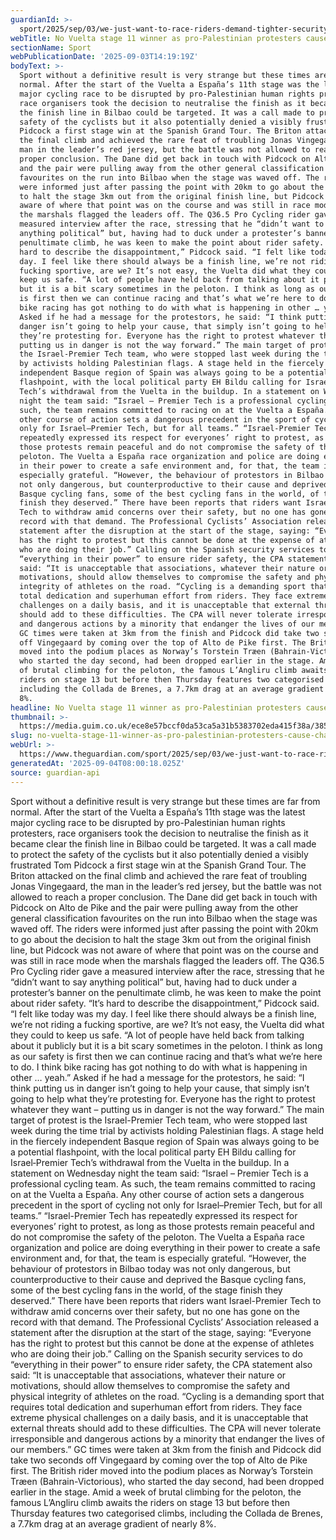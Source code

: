 ```yaml
---
guardianId: >-
  sport/2025/sep/03/we-just-want-to-race-riders-demand-tighter-security-after-protesters-halt-vuelta
webTitle: No Vuelta stage 11 winner as pro-Palestinian protesters cause chaos in Bilbao
sectionName: Sport
webPublicationDate: '2025-09-03T14:19:19Z'
bodyText: >-
  Sport without a definitive result is very strange but these times are far from
  normal. After the start of the Vuelta a España’s 11th stage was the latest
  major cycling race to be disrupted by pro-Palestinian human rights protesters,
  race organisers took the decision to neutralise the finish as it became clear
  the finish line in Bilbao could be targeted. It was a call made to protect the
  safety of the cyclists but it also potentially denied a visibly frustrated Tom
  Pidcock a first stage win at the Spanish Grand Tour. The Briton attacked on
  the final climb and achieved the rare feat of troubling Jonas Vingegaard, the
  man in the leader’s red jersey, but the battle was not allowed to reach a
  proper conclusion. The Dane did get back in touch with Pidcock on Alto de Pike
  and the pair were pulling away from the other general classification
  favourites on the run into Bilbao when the stage was waved off. The riders
  were informed just after passing the point with 20km to go about the decision
  to halt the stage 3km out from the original finish line, but Pidcock was not
  aware of where that point was on the course and was still in race mode when
  the marshals flagged the leaders off. The Q36.5 Pro Cycling rider gave a
  measured interview after the race, stressing that he “didn’t want to say
  anything political” but, having had to duck under a protester’s banner on the
  penultimate climb, he was keen to make the point about rider safety. “It’s
  hard to describe the disappointment,” Pidcock said. “I felt like today was my
  day. I feel like there should always be a finish line, we’re not riding a
  fucking sportive, are we? It’s not easy, the Vuelta did what they could to
  keep us safe. “A lot of people have held back from talking about it publicly
  but it is a bit scary sometimes in the peloton. I think as long as our safety
  is first then we can continue racing and that’s what we’re here to do. I think
  bike racing has got nothing to do with what is happening in other … yeah.”
  Asked if he had a message for the protestors, he said: “I think putting us in
  danger isn’t going to help your cause, that simply isn’t going to help what
  they’re protesting for. Everyone has the right to protest whatever they want –
  putting us in danger is not the way forward.” The main target of protest is
  the Israel-Premier Tech team, who were stopped last week during the time trial
  by activists holding Palestinian flags. A stage held in the fiercely
  independent Basque region of Spain was always going to be a potential
  flashpoint, with the local political party EH Bildu calling for Israel‑Premier
  Tech’s withdrawal from the Vuelta in the buildup. In a statement on Wednesday
  night the team said: “Israel – Premier Tech is a professional cycling team. As
  such, the team remains committed to racing on at the Vuelta a España. Any
  other course of action sets a dangerous precedent in the sport of cycling not
  only for Israel–Premier Tech, but for all teams.” “Israel-Premier Tech has
  repeatedly expressed its respect for everyones’ right to protest, as long as
  those protests remain peaceful and do not compromise the safety of the
  peloton. The Vuelta a España race organization and police are doing everything
  in their power to create a safe environment and, for that, the team is
  especially grateful. “However, the behaviour of protestors in Bilbao today was
  not only dangerous, but counterproductive to their cause and deprived the
  Basque cycling fans, some of the best cycling fans in the world, of the stage
  finish they deserved.” There have been reports that riders want Israel-Premier
  Tech to withdraw amid concerns over their safety, but no one has gone on the
  record with that demand. The Professional Cyclists’ Association released a
  statement after the disruption at the start of the stage, saying: “Everyone
  has the right to protest but this cannot be done at the expense of athletes
  who are doing their job.” Calling on the Spanish security services to do
  “everything in their power” to ensure rider safety, the CPA statement also
  said: “It is unacceptable that associations, whatever their nature or
  motivations, should allow themselves to compromise the safety and physical
  integrity of athletes on the road. “Cycling is a demanding sport that requires
  total dedication and superhuman effort from riders. They face extreme physical
  challenges on a daily basis, and it is unacceptable that external threats
  should add to these difficulties. The CPA will never tolerate irresponsible
  and dangerous actions by a minority that endanger the lives of our members.”
  GC times were taken at 3km from the finish and Pidcock did take two seconds
  off Vingegaard by coming over the top of Alto de Pike first. The British rider
  moved into the podium places as Norway’s Torstein Træen (Bahrain-Victorious),
  who started the day second, had been dropped earlier in the stage. Amid a week
  of brutal climbing for the peloton, the famous L’Angliru climb awaits the
  riders on stage 13 but before then Thursday features two categorised climbs,
  including the Collada de Brenes, a 7.7km drag at an average gradient of nearly
  8%.
headline: No Vuelta stage 11 winner as pro-Palestinian protesters cause chaos in Bilbao
thumbnail: >-
  https://media.guim.co.uk/ece8e57bccf0da53ca5a31b5383702eda415f38a/385_0_4893_3914/500.jpg
slug: no-vuelta-stage-11-winner-as-pro-palestinian-protesters-cause-chaos-in-bilbao
webUrl: >-
  https://www.theguardian.com/sport/2025/sep/03/we-just-want-to-race-riders-demand-tighter-security-after-protesters-halt-vuelta
generatedAt: '2025-09-04T08:00:18.025Z'
source: guardian-api
---
```

Sport without a definitive result is very strange but these times are far from normal. After the start of the Vuelta a España’s 11th stage was the latest major cycling race to be disrupted by pro-Palestinian human rights protesters, race organisers took the decision to neutralise the finish as it became clear the finish line in Bilbao could be targeted. It was a call made to protect the safety of the cyclists but it also potentially denied a visibly frustrated Tom Pidcock a first stage win at the Spanish Grand Tour. The Briton attacked on the final climb and achieved the rare feat of troubling Jonas Vingegaard, the man in the leader’s red jersey, but the battle was not allowed to reach a proper conclusion. The Dane did get back in touch with Pidcock on Alto de Pike and the pair were pulling away from the other general classification favourites on the run into Bilbao when the stage was waved off. The riders were informed just after passing the point with 20km to go about the decision to halt the stage 3km out from the original finish line, but Pidcock was not aware of where that point was on the course and was still in race mode when the marshals flagged the leaders off. The Q36.5 Pro Cycling rider gave a measured interview after the race, stressing that he “didn’t want to say anything political” but, having had to duck under a protester’s banner on the penultimate climb, he was keen to make the point about rider safety. “It’s hard to describe the disappointment,” Pidcock said. “I felt like today was my day. I feel like there should always be a finish line, we’re not riding a fucking sportive, are we? It’s not easy, the Vuelta did what they could to keep us safe. “A lot of people have held back from talking about it publicly but it is a bit scary sometimes in the peloton. I think as long as our safety is first then we can continue racing and that’s what we’re here to do. I think bike racing has got nothing to do with what is happening in other … yeah.” Asked if he had a message for the protestors, he said: “I think putting us in danger isn’t going to help your cause, that simply isn’t going to help what they’re protesting for. Everyone has the right to protest whatever they want – putting us in danger is not the way forward.” The main target of protest is the Israel-Premier Tech team, who were stopped last week during the time trial by activists holding Palestinian flags. A stage held in the fiercely independent Basque region of Spain was always going to be a potential flashpoint, with the local political party EH Bildu calling for Israel‑Premier Tech’s withdrawal from the Vuelta in the buildup. In a statement on Wednesday night the team said: “Israel – Premier Tech is a professional cycling team. As such, the team remains committed to racing on at the Vuelta a España. Any other course of action sets a dangerous precedent in the sport of cycling not only for Israel–Premier Tech, but for all teams.” “Israel-Premier Tech has repeatedly expressed its respect for everyones’ right to protest, as long as those protests remain peaceful and do not compromise the safety of the peloton. The Vuelta a España race organization and police are doing everything in their power to create a safe environment and, for that, the team is especially grateful. “However, the behaviour of protestors in Bilbao today was not only dangerous, but counterproductive to their cause and deprived the Basque cycling fans, some of the best cycling fans in the world, of the stage finish they deserved.” There have been reports that riders want Israel-Premier Tech to withdraw amid concerns over their safety, but no one has gone on the record with that demand. The Professional Cyclists’ Association released a statement after the disruption at the start of the stage, saying: “Everyone has the right to protest but this cannot be done at the expense of athletes who are doing their job.” Calling on the Spanish security services to do “everything in their power” to ensure rider safety, the CPA statement also said: “It is unacceptable that associations, whatever their nature or motivations, should allow themselves to compromise the safety and physical integrity of athletes on the road. “Cycling is a demanding sport that requires total dedication and superhuman effort from riders. They face extreme physical challenges on a daily basis, and it is unacceptable that external threats should add to these difficulties. The CPA will never tolerate irresponsible and dangerous actions by a minority that endanger the lives of our members.” GC times were taken at 3km from the finish and Pidcock did take two seconds off Vingegaard by coming over the top of Alto de Pike first. The British rider moved into the podium places as Norway’s Torstein Træen (Bahrain-Victorious), who started the day second, had been dropped earlier in the stage. Amid a week of brutal climbing for the peloton, the famous L’Angliru climb awaits the riders on stage 13 but before then Thursday features two categorised climbs, including the Collada de Brenes, a 7.7km drag at an average gradient of nearly 8%.
